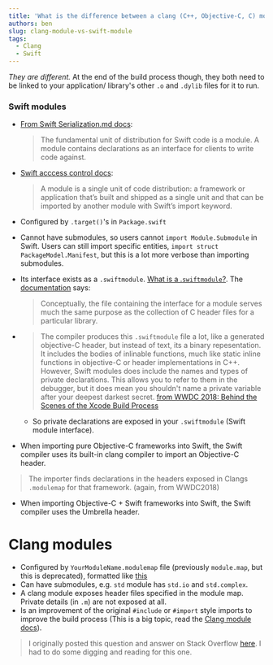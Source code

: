 ```yaml
---
title: 'What is the difference between a clang (C++, Objective-C, C) module and a Swift module?'
authors: ben
slug: clang-module-vs-swift-module
tags:
  - Clang
  - Swift
---
```


*They are different.* At the end of the build process though, they both need to be linked to your application/ library's other `.o` and `.dylib` files for it to run.

<!--truncate-->

### Swift modules

- [From Swift Serialization.md docs](https://github.com/apple/swift/blob/main/docs/Serialization.md):
  > The fundamental unit of distribution for Swift code is a module. A module contains declarations as an interface for clients to write code against. 
- [Swift acccess control docs](https://docs.swift.org/swift-book/LanguageGuide/AccessControl.html): 
  > A module is a single unit of code distribution: a framework or application that’s built and shipped as a single unit and that can be imported by another module with Swift’s import keyword.

- Configured by `.target()`'s in `Package.swift`
- Cannot have submodules, so users cannot `import Module.Submodule` in Swift. Users can still import specific entities, `import struct PackageModel.Manifest`, but this is a lot more verbose than importing submodules.
- Its interface exists as a `.swiftmodule`. [What is a .`swiftmodule`?](https://forums.swift.org/t/whats-in-the-file-of-swiftmodule-how-to-open-it/1032). The [documentation](https://github.com/apple/swift/blob/main/docs/Serialization.md) says: 
  >  Conceptually, the file containing the interface for a module serves much the same purpose as the collection of C header files for a particular library.
- > The compiler produces this `.swiftmodule` file a lot, like a generated objective-C header, but instead of text, its a binary repesentation. It includes the bodies of inlinable functions, much like static inline functions in objective-C or header implementations in C++. However, Swift modules does include the names and types of private declarations. This allows you to refer to them in the debugger, but it does mean you shouldn't name a private variable after your deepest darkest secret. [from WWDC 2018: Behind the Scenes of the Xcode Build Process](https://developer.apple.com/videos/play/wwdc2018/415/)
  - So private declarations are exposed in your `.swiftmodule` (Swift module interface).
- When importing pure Objective-C frameworks into Swift, the Swift compiler uses its built-in clang compiler to import an Objective-C header. 
> The importer finds declarations in the headers exposed in Clangs `.modulemap` for that framework. (again, from WWDC2018)
- When importing Objective-C + Swift frameworks into Swift, the Swift compiler uses the Umbrella header.

# Clang modules
- Configured by `YourModuleName.modulemap` file (previously `module.map`, but this is deprecated), formatted like [this](https://clang.llvm.org/docs/Modules.html#module-map-language)
- Can have submodules, e.g. `std` module has `std.io` and `std.complex`.
- A clang module exposes header files specified in the module map. Private details (in `.m`) are not exposed at all. 
- Is an improvement of the original `#include` or `#import` style imports to improve the build process (This is a big topic, read the [Clang module docs](https://clang.llvm.org/docs/Modules.html#introduction)).

> I originally posted this question and answer on Stack Overflow [here](https://stackoverflow.com/questions/68055447/what-is-the-difference-between-a-clang-objective-c-module-and-a-swift-module). I had to do some digging and reading for this one.